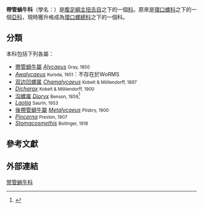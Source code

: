 {{Automatic taxobox
 | taxon = Alycaeidae
 | authority = Blanford, 1864
}}

'''帶管蝸牛科'''（學名：{{lang|la|Alycaeidae}}）是[[腹足綱|腹足綱]][[主扭舌目|主扭舌目]]之下的一個[[科_(生物)|科]]{{r|WoRMS_833806}}。原來是[[環口螺科|環口螺科]]之下的一個[[亞科|亞科]]，現時獲升格成為[[環口螺總科|環口螺總科]]之下的一個科{{r|PG2020|page1=28}}。

==分類==
本科包括下列各屬{{r|WoRMS_833806}}：
*[[帶管蝸牛屬|帶管蝸牛屬]] ''[[Alycaeus|Alycaeus]]'' <small>Gray, 1850</small>
*''[[Awalycaeus|Awalycaeus]]'' <small>Kuroda, 1951</small>：不存在於WoRMS
*[[双边凹螺属|双边凹螺属]] ''[[Chamalycaeus|Chamalycaeus]]'' <small>Kobelt & Möllendorff, 1897</small>
*''[[Dicharax|Dicharax]]'' <small>Kobelt & Möllendorff, 1900</small>
*[[沟螺属|沟螺属]] ''[[Dioryx|Dioryx]]'' <small>Benson, 1859</small><ref>{{cite journal |url=https://tow.cnki.net/kcms/detail/detail.aspx?filename=DWFL200404015&dbcode=CRJT_CJFD&dbname=CRJT_CJFDTOTAL&v= |author1=[[胡自强|胡自强]] |author2=[[银海强|银海强]] |author3=[[陈德牛|陈德牛]] |year=2004 |title=中国沟螺属一新种记述(前鳃亚纲,中腹足目,环口螺科) |journal=《[[动物分类学报|动物分类学报]]》 |volume=2004年 |issue=04期 |access-date=2020-11-27 |language=zh-hans }}{{Dead link}}</ref>
* ''[[Laotia|Laotia]]'' <small>Saurin, 1953</small>
*[[後帶管蝸牛屬|後帶管蝸牛屬]] ''[[Metalycaeus|Metalycaeus]]'' <small>Pilsbry, 1900</small>
*''[[Pincerna|Pincerna]]'' <small>Preston, 1907</small>
* ''[[Stomacosmethis|Stomacosmethis]]'' <small>Bollinger, 1918</small>

==參考文獻==
{{reflist |refs =
<ref name="PG2020">{{cite journal
 |url=https://zookeys.pensoft.net/article/53583/
 |last1=Páll-Gergely
 |first1=Barna
 |last2=Sajan
 |first2=S.
 |last3=Tripathy
 |first3=B.
 |last4=Meng
 |first4=K.
 |last5=Asami
 |first5=T.
 |last6=Ablett
 |first6=J.D.
 |year=2020
 |title=Genus-level revision of the Alycaeidae (Gastropoda: Cyclophoroidea), with an annotated species catalog
 |journal=''[[ZooKeys|ZooKeys]]''
 |issue=981
 |pages=1–220
 |language=en
 |access-date=2020-11-27
 |archive-date=2020-12-03
 |archive-url=https://web.archive.org/web/20201203114939/https://zookeys.pensoft.net/article/53583/
 |dead-url=no
 }}</ref>
<ref name="WoRMS_833806">{{WoRMS |id=833806
 |title=Alycaeidae Blanford, 1864
 |db=MolluscaBase
 |last1=Páll-Gergely |first1=Barna
 |last2=Bouchet |first2=Philippe
 |date=2020-11-01|access-date=2021-01-21 }}</ref>
}}

==外部連結==
{{Taxonbar}}

[[Category:带管蜗牛科|]]